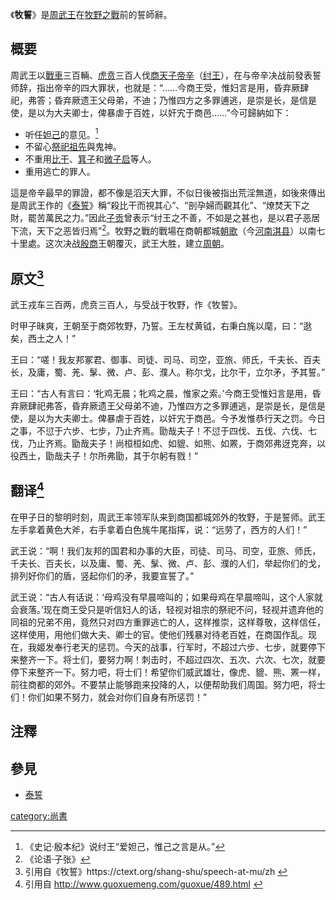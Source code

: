 《'''牧誓'''》是[[周武王|周武王]]在[[牧野之戰|牧野之戰]]前的誓師辭。

== 概要 ==
周武王以[[戰車|戰車]]三百輛、[[虎贲|虎贲]]三百人伐[[商朝|商]][[天子|天子]][[帝辛|帝辛]]（[[纣王|纣王]]），在与帝辛决战前發表誓师辞，指出帝辛的四大罪状，也就是：“……今商王受，惟妇言是用，昏弃厥肆祀，弗答；昏弃厥遗王父母弟，不迪；乃惟四方之多罪逋逃，是崇是长，是信是使，是以为大夫卿士，俾暴虐于百姓，以奸宄于商邑……”今可歸納如下：

*听任[[妲己|妲己]]的意见。<ref>《史记·殷本纪》说纣王“爱妲己，惟己之言是从。”</ref>
*不留心[[祭祀|祭祀]][[祖先|祖先]]與鬼神。
*不重用[[比干|比干]]、[[箕子|箕子]]和[[微子启|微子启]]等人。
*重用逃亡的罪人。

這是帝辛最早的罪證，都不像是滔天大罪，不似日後被指出荒淫無道，如後來傳出是周武王作的《[[泰誓|泰誓]]》稱“殺比干而視其心”、“剖孕婦而觀其化”、“燎焚天下之財，罷苦萬民之力。”因此[[子贡|子贡]]曾表示“纣王之不善，不如是之甚也，是以君子恶居下流，天下之恶皆归焉”<ref>《论语·子张》</ref>。牧野之戰的戰場在商朝都城[[朝歌|朝歌]]（今[[河南|河南]][[淇县|淇县]]）以南七十里處。这次决战[[殷商|殷商]]王朝覆灭，武王大胜，建立[[周朝|周朝]]。

==原文<ref>引用自《牧誓》https://ctext.org/shang-shu/speech-at-mu/zh {{Wayback|url=https://ctext.org/shang-shu/speech-at-mu/zh |date=20211021234021 }}</ref>==
武王戎车三百两，虎贲三百人，与受战于牧野，作《牧誓》。

时甲子昧爽，王朝至于商郊牧野，乃誓。王左杖黄钺，右秉白旄以麾，曰：“逖矣，西土之人！”

王曰：“嗟！我友邦冢君、御事、司徒、司马、司空，亚旅、师氏，千夫长、百夫长，及庸，蜀、羌、髳、微、卢、彭、濮人。称尔戈，比尔干，立尔矛，予其誓。”

王曰：“古人有言曰：‘牝鸡无晨；牝鸡之晨，惟家之索。’今商王受惟妇言是用，昏弃厥肆祀弗答，昏弃厥遗王父母弟不迪，乃惟四方之多罪逋逃，是崇是长，是信是使，是以为大夫卿士。俾暴虐于百姓，以奸宄于商邑。今予发惟恭行天之罚。今日之事，不愆于六步、七步，乃止齐焉。勖哉夫子！不愆于四伐、五伐、六伐、七伐，乃止齐焉。勖哉夫子！尚桓桓如虎、如貔、如熊、如罴，于商郊弗迓克奔，以役西土，勖哉夫子！尔所弗勖，其于尔躬有戮！”

==翻译<ref>引用自 http://www.guoxuemeng.com/guoxue/489.html {{Wayback|url=http://www.guoxuemeng.com/guoxue/489.html |date=20200920234345 }}</ref>==
在甲子日的黎明时刻，周武王率领军队来到商国都城郊外的牧野，于是誓师。武王左手拿着黄色大斧，右手拿着白色旄牛尾指挥，说：“远劳了，西方的人们！”

武王说：“啊！我们友邦的国君和办事的大臣，司徒、司马、司空，亚旅、师氏，千夫长、百夫长，以及庸、蜀、羌、髳、微、卢、彭、濮的人们，举起你们的戈，排列好你们的盾，竖起你们的矛，我要宣誓了。”

武王说：“古人有话说：‘母鸡没有早晨啼叫的；如果母鸡在早晨啼叫，这个人家就会衰落。’现在商王受只是听信妇人的话，轻视对祖宗的祭祀不问，轻视并遗弃他的同祖的兄弟不用，竟然只对四方重罪逃亡的人，这样推崇，这样尊敬，这样信任，这样使用，用他们做大夫、卿士的官。使他们残暴对待老百姓，在商国作乱。现在，我姬发奉行老天的惩罚。今天的战事，行军时，不超过六步、七步，就要停下来整齐一下。将士们，要努力啊！刺击时，不超过四次、五次、六次、七次，就要停下来整齐一下。努力吧，将士们！希望你们威武雄壮，像虎、貔、熊、罴一样，前往商都的郊外。不要禁止能够跑来投降的人，以便帮助我们周国。努力吧，将士们！你们如果不努力，就会对你们自身有所惩罚！”

==注釋==
{{reflist}}
==參見==
*[[泰誓|泰誓]]
{{wikisource|尚書/牧誓}}
[[category:尚書|category:尚書]]